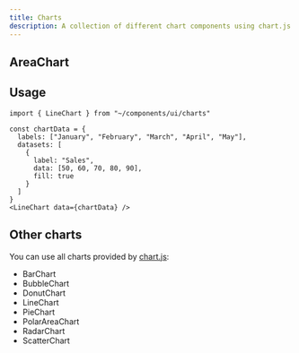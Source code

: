```yaml
---
title: Charts
description: A collection of different chart components using chart.js
---
```



## AreaChart

<AreaChartDemo client:load />

## Usage

```tsx
import { LineChart } from "~/components/ui/charts"
```

```tsx
const chartData = {
  labels: ["January", "February", "March", "April", "May"],
  datasets: [
    {
      label: "Sales",
      data: [50, 60, 70, 80, 90],
      fill: true
    }
  ]
}
<LineChart data={chartData} />
```

## Other charts

You can use all charts provided by [chart.js](https://www.chartjs.org/docs/latest/):

- BarChart
- BubbleChart
- DonutChart
- LineChart
- PieChart
- PolarAreaChart
- RadarChart
- ScatterChart
